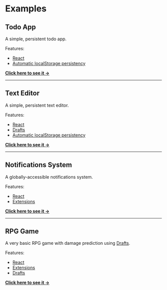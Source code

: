 # Examples

## Todo App

A simple, persistent todo app.

Features:

- [React](https://reactjs.org/)
- [Automatic localStorage persistency](/advanced/local-storage)

**[Click here to see it &rarr;](/examples/todo)**

---

## Text Editor

A simple, persistent text editor.

Features:

- [React](https://reactjs.org/)
- [Drafts](/getting-started/drafts)
- [Automatic localStorage persistency](/advanced/local-storage)

**[Click here to see it &rarr;](/examples/text-editor)**

---

## Notifications System

A globally-accessible notifications system.

Features:

- [React](https://reactjs.org/)
- [Extensions](/getting-started/extensions)

**[Click here to see it &rarr;](/examples/notifications-system)**

---

## RPG Game

A very basic RPG game with damage prediction using [Drafts](/getting-started/drafts).

Features:

- [React](https://reactjs.org/)
- [Extensions](/getting-started/extensions)
- [Drafts](/getting-started/drafts)

**[Click here to see it &rarr;](/examples/rpg-game)**
